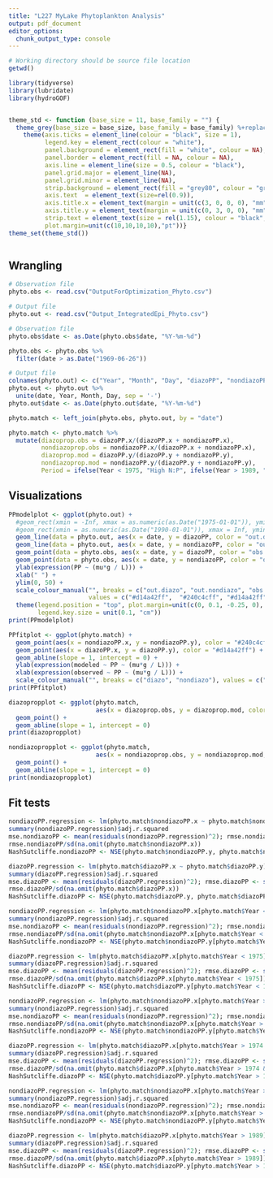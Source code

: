 ```yaml
---
title: "L227 MyLake Phytoplankton Analysis"
output: pdf_document
editor_options: 
  chunk_output_type: console
---
```


```r
# Working directory should be source file location
getwd()

library(tidyverse)
library(lubridate)
library(hydroGOF)


theme_std <- function (base_size = 11, base_family = "") {
  theme_grey(base_size = base_size, base_family = base_family) %+replace% 
    theme(axis.ticks = element_line(colour = "black", size = 1), 
          legend.key = element_rect(colour = "white"), 
          panel.background = element_rect(fill = "white", colour = NA), 
          panel.border = element_rect(fill = NA, colour = NA),
          axis.line = element_line(size = 0.5, colour = "black"),
          panel.grid.major = element_line(NA), 
          panel.grid.minor = element_line(NA), 
          strip.background = element_rect(fill = "grey80", colour = "grey50", size = 0.2),
          axis.text  = element_text(size=rel(0.9)),
          axis.title.x = element_text(margin = unit(c(3, 0, 0, 0), "mm"),size=rel(1)),
          axis.title.y = element_text(margin = unit(c(0, 3, 0, 0), "mm"),size=rel(1), angle = 90),
          strip.text = element_text(size = rel(1.15), colour = "black", face = "bold"),
          plot.margin=unit(c(10,10,10,10),"pt"))}
theme_set(theme_std())



```

## Wrangling
```r

# Observation file
phyto.obs <- read.csv("OutputForOptimization_Phyto.csv")

# Output file
phyto.out <- read.csv("Output_IntegratedEpi_Phyto.csv")

# Observation file
phyto.obs$date <- as.Date(phyto.obs$date, "%Y-%m-%d")

phyto.obs <- phyto.obs %>%
  filter(date > as.Date("1969-06-26"))

# Output file
colnames(phyto.out) <- c("Year", "Month", "Day", "diazoPP", "nondiazoPP")
phyto.out <- phyto.out %>%
  unite(date, Year, Month, Day, sep = '-')
phyto.out$date <- as.Date(phyto.out$date, "%Y-%m-%d")

phyto.match <- left_join(phyto.obs, phyto.out, by = "date")

phyto.match <- phyto.match %>%
  mutate(diazoprop.obs = diazoPP.x/(diazoPP.x + nondiazoPP.x),
         nondiazoprop.obs = nondiazoPP.x/(diazoPP.x + nondiazoPP.x),
         diazoprop.mod = diazoPP.y/(diazoPP.y + nondiazoPP.y),
         nondiazoprop.mod = nondiazoPP.y/(diazoPP.y + nondiazoPP.y),
         Period = ifelse(Year < 1975, "High N:P", ifelse(Year > 1989, "P only", "Low N:P")))

```

## Visualizations
```r
PPmodelplot <- ggplot(phyto.out) +
  #geom_rect(xmin = -Inf, xmax = as.numeric(as.Date("1975-01-01")), ymin = -Inf, ymax = Inf, fill = "gray90") +
  #geom_rect(xmin = as.numeric(as.Date("1990-01-01")), xmax = Inf, ymin = -Inf, ymax = Inf, fill = "gray90") +
  geom_line(data = phyto.out, aes(x = date, y = diazoPP, color = "out.diazo"), size = 0.5) +
  geom_line(data = phyto.out, aes(x = date, y = nondiazoPP, color = "out.nondiazo"), size = 0.5) +
  geom_point(data = phyto.obs, aes(x = date, y = diazoPP, color = "obs.diazo"), pch = 19, size = 0.75) +
  geom_point(data = phyto.obs, aes(x = date, y = nondiazoPP, color = "obs.nondiazo"), pch = 19, size = 0.75) +
  ylab(expression(PP ~ (mu*g / L))) +
  xlab(" ") +
  ylim(0, 50) +
  scale_colour_manual("", breaks = c("out.diazo", "out.nondiazo", "obs.diazo", "obs.nondiazo"), 
                      values = c("#d14a42ff",  "#240c4cff", "#d14a42ff",  "#240c4cff")) +
  theme(legend.position = "top", plot.margin=unit(c(0, 0.1, -0.25, 0), "cm"), 
        legend.key.size = unit(0.1, "cm")) 
print(PPmodelplot)

PPfitplot <- ggplot(phyto.match) +
  geom_point(aes(x = nondiazoPP.x, y = nondiazoPP.y), color = "#240c4cff") +
  geom_point(aes(x = diazoPP.x, y = diazoPP.y), color = "#d14a42ff") +
  geom_abline(slope = 1, intercept = 0) +
  ylab(expression(modeled ~ PP ~ (mu*g / L))) +
  xlab(expression(observed ~ PP ~ (mu*g / L))) +
  scale_colour_manual("", breaks = c("diazo", "nondiazo"), values = c("#d14a42ff",  "#240c4cff")) 
print(PPfitplot)

diazopropplot <- ggplot(phyto.match, 
                        aes(x = diazoprop.obs, y = diazoprop.mod, color = Period)) +
  geom_point() +
  geom_abline(slope = 1, intercept = 0)
print(diazopropplot)

nondiazopropplot <- ggplot(phyto.match, 
                        aes(x = nondiazoprop.obs, y = nondiazoprop.mod, color = Month)) +
  geom_point() +
  geom_abline(slope = 1, intercept = 0)
print(nondiazopropplot)

```

## Fit tests
```r
nondiazoPP.regression <- lm(phyto.match$nondiazoPP.x ~ phyto.match$nondiazoPP.y)
summary(nondiazoPP.regression)$adj.r.squared
mse.nondiazoPP <- mean(residuals(nondiazoPP.regression)^2); rmse.nondiazoPP <- sqrt(mse.nondiazoPP); rmse.nondiazoPP
rmse.nondiazoPP/sd(na.omit(phyto.match$nondiazoPP.x))
NashSutcliffe.nondiazoPP <- NSE(phyto.match$nondiazoPP.y, phyto.match$nondiazoPP.x); NashSutcliffe.nondiazoPP

diazoPP.regression <- lm(phyto.match$diazoPP.x ~ phyto.match$diazoPP.y)
summary(diazoPP.regression)$adj.r.squared
mse.diazoPP <- mean(residuals(diazoPP.regression)^2); rmse.diazoPP <- sqrt(mse.diazoPP); rmse.diazoPP
rmse.diazoPP/sd(na.omit(phyto.match$diazoPP.x))
NashSutcliffe.diazoPP <- NSE(phyto.match$diazoPP.y, phyto.match$diazoPP.x); NashSutcliffe.diazoPP

nondiazoPP.regression <- lm(phyto.match$nondiazoPP.x[phyto.match$Year < 1975] ~ phyto.match$nondiazoPP.y[phyto.match$Year < 1975])
summary(nondiazoPP.regression)$adj.r.squared
mse.nondiazoPP <- mean(residuals(nondiazoPP.regression)^2); rmse.nondiazoPP <- sqrt(mse.nondiazoPP); rmse.nondiazoPP
rmse.nondiazoPP/sd(na.omit(phyto.match$nondiazoPP.x[phyto.match$Year < 1975]))
NashSutcliffe.nondiazoPP <- NSE(phyto.match$nondiazoPP.y[phyto.match$Year < 1975], phyto.match$nondiazoPP.x[phyto.match$Year < 1975]); NashSutcliffe.nondiazoPP

diazoPP.regression <- lm(phyto.match$diazoPP.x[phyto.match$Year < 1975] ~ phyto.match$diazoPP.y[phyto.match$Year < 1975])
summary(diazoPP.regression)$adj.r.squared
mse.diazoPP <- mean(residuals(diazoPP.regression)^2); rmse.diazoPP <- sqrt(mse.diazoPP); rmse.diazoPP
rmse.diazoPP/sd(na.omit(phyto.match$diazoPP.x[phyto.match$Year < 1975]))
NashSutcliffe.diazoPP <- NSE(phyto.match$diazoPP.y[phyto.match$Year < 1975], phyto.match$diazoPP.x[phyto.match$Year < 1975]); NashSutcliffe.diazoPP

nondiazoPP.regression <- lm(phyto.match$nondiazoPP.x[phyto.match$Year > 1974 & phyto.match$Year < 1990] ~ phyto.match$nondiazoPP.y[phyto.match$Year > 1974 & phyto.match$Year < 1990])
summary(nondiazoPP.regression)$adj.r.squared
mse.nondiazoPP <- mean(residuals(nondiazoPP.regression)^2); rmse.nondiazoPP <- sqrt(mse.nondiazoPP); rmse.nondiazoPP
rmse.nondiazoPP/sd(na.omit(phyto.match$nondiazoPP.x[phyto.match$Year > 1974 & phyto.match$Year < 1990]))
NashSutcliffe.nondiazoPP <- NSE(phyto.match$nondiazoPP.y[phyto.match$Year > 1974 & phyto.match$Year < 1990], phyto.match$nondiazoPP.x[phyto.match$Year > 1974 & phyto.match$Year < 1990]); NashSutcliffe.nondiazoPP

diazoPP.regression <- lm(phyto.match$diazoPP.x[phyto.match$Year > 1974 & phyto.match$Year < 1990] ~ phyto.match$diazoPP.y[phyto.match$Year > 1974 & phyto.match$Year < 1990])
summary(diazoPP.regression)$adj.r.squared
mse.diazoPP <- mean(residuals(diazoPP.regression)^2); rmse.diazoPP <- sqrt(mse.diazoPP); rmse.diazoPP
rmse.diazoPP/sd(na.omit(phyto.match$diazoPP.x[phyto.match$Year > 1974 & phyto.match$Year < 1990]))
NashSutcliffe.diazoPP <- NSE(phyto.match$diazoPP.y[phyto.match$Year > 1974 & phyto.match$Year < 1990], phyto.match$diazoPP.x[phyto.match$Year > 1974 & phyto.match$Year < 1990]); NashSutcliffe.diazoPP

nondiazoPP.regression <- lm(phyto.match$nondiazoPP.x[phyto.match$Year > 1989] ~ phyto.match$nondiazoPP.y[phyto.match$Year > 1989])
summary(nondiazoPP.regression)$adj.r.squared
mse.nondiazoPP <- mean(residuals(nondiazoPP.regression)^2); rmse.nondiazoPP <- sqrt(mse.nondiazoPP); rmse.nondiazoPP
rmse.nondiazoPP/sd(na.omit(phyto.match$nondiazoPP.x[phyto.match$Year > 1989]))
NashSutcliffe.nondiazoPP <- NSE(phyto.match$nondiazoPP.y[phyto.match$Year > 1989], phyto.match$nondiazoPP.x[phyto.match$Year > 1989]); NashSutcliffe.nondiazoPP

diazoPP.regression <- lm(phyto.match$diazoPP.x[phyto.match$Year > 1989] ~ phyto.match$diazoPP.y[phyto.match$Year > 1989])
summary(diazoPP.regression)$adj.r.squared
mse.diazoPP <- mean(residuals(diazoPP.regression)^2); rmse.diazoPP <- sqrt(mse.diazoPP); rmse.diazoPP
rmse.diazoPP/sd(na.omit(phyto.match$diazoPP.x[phyto.match$Year > 1989]))
NashSutcliffe.diazoPP <- NSE(phyto.match$diazoPP.y[phyto.match$Year > 1989], phyto.match$diazoPP.x[phyto.match$Year > 1989]); NashSutcliffe.diazoPP

```

